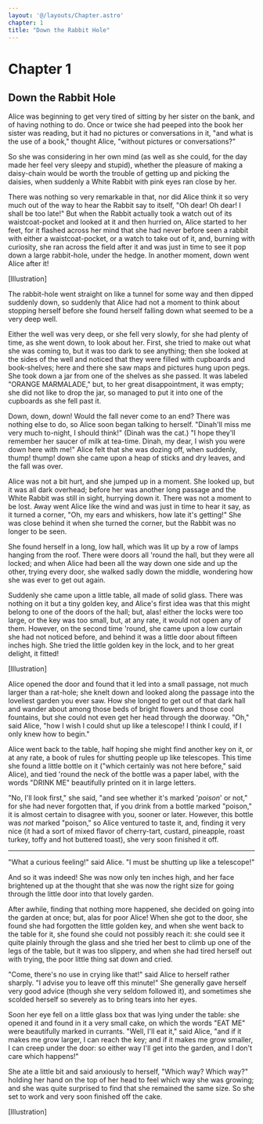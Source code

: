 ```yaml
---
layout: '@/layouts/Chapter.astro'
chapter: 1
title: "Down the Rabbit Hole"
---
```

# Chapter 1

## Down the Rabbit Hole

Alice was beginning to get very tired of sitting by her sister on the
bank, and of having nothing to do. Once or twice she had peeped into the
book her sister was reading, but it had no pictures or conversations in
it, "and what is the use of a book," thought Alice, "without pictures or
conversations?"

So she was considering in her own mind (as well as she could, for the
day made her feel very sleepy and stupid), whether the pleasure of
making a daisy-chain would be worth the trouble of getting up and
picking the daisies, when suddenly a White Rabbit with pink eyes ran
close by her.

There was nothing so very remarkable in that, nor did Alice think it so
very much out of the way to hear the Rabbit say to itself, "Oh dear! Oh
dear! I shall be too late!" But when the Rabbit actually took a watch
out of its waistcoat-pocket and looked at it and then hurried on, Alice
started to her feet, for it flashed across her mind that she had never
before seen a rabbit with either a waistcoat-pocket, or a watch to take
out of it, and, burning with curiosity, she ran across the field after
it and was just in time to see it pop down a large rabbit-hole, under
the hedge. In another moment, down went Alice after it!

[Illustration]

The rabbit-hole went straight on like a tunnel for some way and then
dipped suddenly down, so suddenly that Alice had not a moment to think
about stopping herself before she found herself falling down what seemed
to be a very deep well.

Either the well was very deep, or she fell very slowly, for she had
plenty of time, as she went down, to look about her. First, she tried to
make out what she was coming to, but it was too dark to see anything;
then she looked at the sides of the well and noticed that they were
filled with cupboards and book-shelves; here and there she saw maps and
pictures hung upon pegs. She took down a jar from one of the shelves as
she passed. It was labeled "ORANGE MARMALADE," but, to her great
disappointment, it was empty; she did not like to drop the jar, so
managed to put it into one of the cupboards as she fell past it.

Down, down, down! Would the fall never come to an end? There was nothing
else to do, so Alice soon began talking to herself. "Dinah'll miss me
very much to-night, I should think!" (Dinah was the cat.) "I hope
they'll remember her saucer of milk at tea-time. Dinah, my dear, I wish
you were down here with me!" Alice felt that she was dozing off, when
suddenly, thump! thump! down she came upon a heap of sticks and dry
leaves, and the fall was over.

Alice was not a bit hurt, and she jumped up in a moment. She looked up,
but it was all dark overhead; before her was another long passage and
the White Rabbit was still in sight, hurrying down it. There was not a
moment to be lost. Away went Alice like the wind and was just in time to
hear it say, as it turned a corner, "Oh, my ears and whiskers, how late
it's getting!" She was close behind it when she turned the corner, but
the Rabbit was no longer to be seen.

She found herself in a long, low hall, which was lit up by a row of
lamps hanging from the roof. There were doors all 'round the hall, but
they were all locked; and when Alice had been all the way down one side
and up the other, trying every door, she walked sadly down the middle,
wondering how she was ever to get out again.

Suddenly she came upon a little table, all made of solid glass. There
was nothing on it but a tiny golden key, and Alice's first idea was that
this might belong to one of the doors of the hall; but, alas! either the
locks were too large, or the key was too small, but, at any rate, it
would not open any of them. However, on the second time 'round, she came
upon a low curtain she had not noticed before, and behind it was a
little door about fifteen inches high. She tried the little golden key
in the lock, and to her great delight, it fitted!

[Illustration]

Alice opened the door and found that it led into a small passage, not
much larger than a rat-hole; she knelt down and looked along the passage
into the loveliest garden you ever saw. How she longed to get out of
that dark hall and wander about among those beds of bright flowers and
those cool fountains, but she could not even get her head through the
doorway. "Oh," said Alice, "how I wish I could shut up like a telescope!
I think I could, if I only knew how to begin."

Alice went back to the table, half hoping she might find another key on
it, or at any rate, a book of rules for shutting people up like
telescopes. This time she found a little bottle on it ("which certainly
was not here before," said Alice), and tied 'round the neck of the
bottle was a paper label, with the words "DRINK ME" beautifully printed
on it in large letters.

"No, I'll look first," she said, "and see whether it's marked '_poison_'
or not," for she had never forgotten that, if you drink from a bottle
marked "poison," it is almost certain to disagree with you, sooner or
later. However, this bottle was _not_ marked "poison," so Alice ventured
to taste it, and, finding it very nice (it had a sort of mixed flavor of
cherry-tart, custard, pineapple, roast turkey, toffy and hot buttered
toast), she very soon finished it off.

*       *       *       *       *

"What a curious feeling!" said Alice. "I must be shutting up like a
telescope!"

And so it was indeed! She was now only ten inches high, and her face
brightened up at the thought that she was now the right size for going
through the little door into that lovely garden.

After awhile, finding that nothing more happened, she decided on going
into the garden at once; but, alas for poor Alice! When she got to the
door, she found she had forgotten the little golden key, and when she
went back to the table for it, she found she could not possibly reach
it: she could see it quite plainly through the glass and she tried her
best to climb up one of the legs of the table, but it was too slippery,
and when she had tired herself out with trying, the poor little thing
sat down and cried.

"Come, there's no use in crying like that!" said Alice to herself rather
sharply. "I advise you to leave off this minute!" She generally gave
herself very good advice (though she very seldom followed it), and
sometimes she scolded herself so severely as to bring tears into her
eyes.

Soon her eye fell on a little glass box that was lying under the table:
she opened it and found in it a very small cake, on which the words "EAT
ME" were beautifully marked in currants. "Well, I'll eat it," said
Alice, "and if it makes me grow larger, I can reach the key; and if it
makes me grow smaller, I can creep under the door: so either way I'll
get into the garden, and I don't care which happens!"

She ate a little bit and said anxiously to herself, "Which way? Which
way?" holding her hand on the top of her head to feel which way she was
growing; and she was quite surprised to find that she remained the same
size. So she set to work and very soon finished off the cake.

[Illustration]